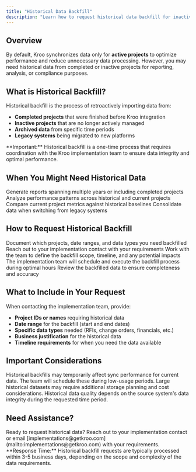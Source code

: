 ```yaml
---
title: "Historical Data Backfill"
description: "Learn how to request historical data backfill for inactive or completed projects in Kroo."
---
```


## Overview

By default, Kroo synchronizes data only for **active projects** to optimize performance and reduce unnecessary data processing. However, you may need historical data from completed or inactive projects for reporting, analysis, or compliance purposes.

## What is Historical Backfill?

Historical backfill is the process of retroactively importing data from:

- **Completed projects** that were finished before Kroo integration
- **Inactive projects** that are no longer actively managed
- **Archived data** from specific time periods
- **Legacy systems** being migrated to new platforms

<Info>
**Important:** Historical backfill is a one-time process that requires coordination with the Kroo implementation team to ensure data integrity and optimal performance.
</Info>

## When You Might Need Historical Data

<CardGroup cols={2}>
<Card title="Compliance Reporting" icon="file-shield">
Generate reports spanning multiple years or including completed projects
</Card>

<Card title="Trend Analysis" icon="chart-line">
Analyze performance patterns across historical and current projects
</Card>

<Card title="Benchmarking" icon="chart-column">
Compare current project metrics against historical baselines
</Card>

<Card title="Data Migration" icon="database">
Consolidate data when switching from legacy systems
</Card>
</CardGroup>

## How to Request Historical Backfill

<Steps>
<Step title="Identify Your Needs">
Document which projects, date ranges, and data types you need backfilled
</Step>

<Step title="Contact Implementation Team">
Reach out to your implementation contact with your requirements
</Step>

<Step title="Review Scope & Timeline">
Work with the team to define the backfill scope, timeline, and any potential impacts
</Step>

<Step title="Schedule & Execute">
The implementation team will schedule and execute the backfill process during optimal hours
</Step>

<Step title="Validate Results">
Review the backfilled data to ensure completeness and accuracy
</Step>
</Steps>

## What to Include in Your Request

When contacting the implementation team, provide:

- **Project IDs or names** requiring historical data
- **Date range** for the backfill (start and end dates)
- **Specific data types** needed (RFIs, change orders, financials, etc.)
- **Business justification** for the historical data
- **Timeline requirements** for when you need the data available

## Important Considerations

<CardGroup cols={1}>
<Card title="Performance Impact" icon="gauge-high">
Historical backfills may temporarily affect sync performance for current data. The team will schedule these during low-usage periods.
</Card>

<Card title="Data Volume" icon="hard-drive">
Large historical datasets may require additional storage planning and cost considerations.
</Card>

<Card title="Data Quality" icon="shield-check">
Historical data quality depends on the source system's data integrity during the requested time period.
</Card>
</CardGroup>

## Need Assistance?

<Card title="Contact Implementation Team" icon="users">
Ready to request historical data? Reach out to your implementation contact or email [implementations@getkroo.com](mailto:implementations@getkroo.com) with your requirements.
</Card>

<Info>
**Response Time:** Historical backfill requests are typically processed within 3-5 business days, depending on the scope and complexity of the data requirements.
</Info>

